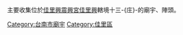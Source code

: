 {{Catmore|佳里興震興宮}}主要收集位於[[佳里興震興宮|佳里興震興宮]][[佳里興|佳里興]]轄境十三-{庄}-的廟宇、陣頭。

[[Category:台南市廟宇|Category:台南市廟宇]]
[[Category:佳里區|Category:佳里區]]